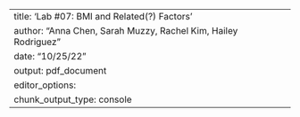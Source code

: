 ---
title: 'Lab #07: BMI and Related(?) Factors'
author: "Anna Chen, Sarah Muzzy, Rachel Kim, Hailey Rodriguez"
date: "10/25/22"
output: pdf_document
editor_options: 
  chunk_output_type: console
---